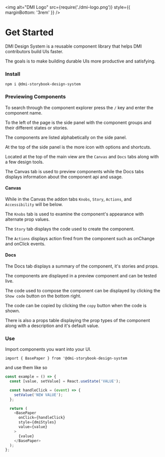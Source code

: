 
<Meta title="DMI Design System|Introduction" />

<img
  alt="DMI Logo"
  src={require('./dmi-logo.png')}
  style={{ marginBottom: '3rem' }}
/>

# Get Started

DMI Design System is a reusable component library that helps DMI contributors build UIs faster.

The goals is to make building durable UIs more productive and satisfying.

### Install

`npm i @dmi-storybook-design-system`

### Previewing Components

To search through the component explorer press the `/` key and enter the component name.

To the left of the page is the side panel with the component groups and their different states or stories.

The components are listed alphabetically on the side panel.

At the top of the side panel is the more icon with options and shortcuts.

Located at the top of the main view are the `Canvas` and `Docs` tabs along with a few design tools.

The Canvas tab is used to preview components while the Docs tabs displays information about the component api and usage.

#### Canvas

While in the Canvas the addon tabs `Knobs`, `Story`, `Actions`, and `Accessibility` will be below.

The `Knobs` tab is used to examine the component's appearance with alternate prop values.

The `Story` tab displays the code used to create the component.

The `Actions` displays action fired from the component such as onChange and onClick events.

#### Docs

The Docs tab displays a summary of the component, it's stories and props.

The components are displayed in a preview component and can be tested live.

The code used to compose the component can be displayed by clicking the `Show code` button on the bottom right.

The code can be copied by clicking the `copy` button when the code is shown.

There is also a props table displaying the prop types of the component along with a description and it's default value.

### Use

Import components you want into your UI.

`import { BasePaper } from '@dmi-storybook-design-system`

and use them like so

```js
const example = () => {
  const [value, setValue] = React.useState('VALUE');

  const handleClick = (event) => {
    setValue('NEW VALUE');
  };

  return (
    <BasePaper
      onClick={handleClick}
      style={dmiStyles}
      value={value}
    >
      {value}
    </BasePaper>
  );
};
```


